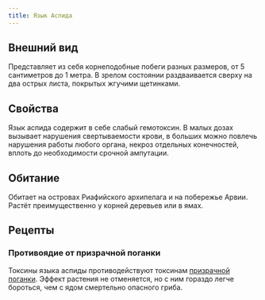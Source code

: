 ```yaml
---
title: Язык Аспида
---
```


<ButtonCover src="/menu/guidebook/books/herbarium/herbs/aspid-tongue/pic.jpg" title="Язык Аспида"/>

## Внешний вид
Представляет из себя корнеподобные побеги разных размеров, от 5 сантиметров до 1 метра. В зрелом состоянии раздваивается сверху на два острых листа, покрытых жгучими щетинками. 

## Свойства
Язык аспида содержит в себе слабый гемотоксин. В малых дозах вызывает нарушения свертываемости крови, в больших можно повлечь нарушения работы любого органа, некроз отдельных конечностей, вплоть до необходимости срочной ампутации.

## Обитание
Обитает на островах Риафийского архипелага и на побережье Арвии. Растёт преимущественно у корней деревьев или в ямах.

## Рецепты
### Противоядие от призрачной поганки
Токсины языка аспиды противодействуют токсинам [призрачной поганки](../../mushrooms/ghostool). Эффект растения не отменяется, но с ним гораздо легче бороться, чем с ядом смертельно опасного гриба.